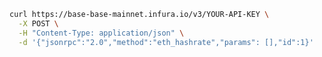 
<Tabs>
  <TabItem value="cURL">

  ```bash
  curl https://base-base-mainnet.infura.io/v3/YOUR-API-KEY \
    -X POST \
    -H "Content-Type: application/json" \
    -d '{"jsonrpc":"2.0","method":"eth_hashrate","params": [],"id":1}'
  ```

  </TabItem>
</Tabs>

